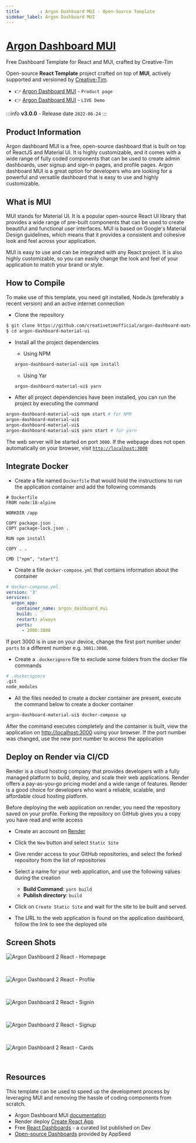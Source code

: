 ```yaml
---
title        : Argon Dashboard MUI - Open-Source Template
sidebar_label: Argon Dashboard MUI
---
```


# [Argon Dashboard MUI](https://www.creative-tim.com/product/argon-dashboard-material-ui-v4?AFFILIATE=128200)

<SubHeading>Free Dashboard Template for React and MUI, crafted by Creative-Tim</SubHeading>

Open-source **React Template** project crafted on top of **MUI**, actively supported and versioned by [Creative-Tim](https://www.creative-tim.com/?AFFILIATE=128200).

- 👉 [Argon Dashboard MUI](https://www.creative-tim.com/product/argon-dashboard-material-ui-v4?AFFILIATE=128200) - `Product page`
- 👉 [Argon Dashboard MUI](https://demos.creative-tim.com/argon-dashboard-material-ui-v4/#/admin/index?AFFILIATE=128200) - `LIVE Demo`

:::info **v3.0.0** - Release date `2022-06-24`
:::

## Product Information

Argon dashboard MUI is a free, open-source dashboard that is built on top of ReactJS and Material UI. It is highly customizable, and it comes with a wide range of fully coded components that can be used to create admin dashboards, user signup and sign-in pages, and profile pages. Argon dashboard MUI is a great option for developers who are looking for a powerful and versatile dashboard that is easy to use and highly customizable.

## What is MUI

MUI stands for Material UI. It is a popular open-source React UI library that provides a wide range of pre-built components that can be used to create beautiful and functional user interfaces. MUI is based on Google's Material Design guidelines, which means that it provides a consistent and cohesive look and feel across your application.

MUI is easy to use and can be integrated with any React project. It is also highly customizable, so you can easily change the look and feel of your application to match your brand or style.

## How to Compile
To make use of this template, you need git installed, NodeJs (preferably a recent version) and an active internet connection

- Clone the repository
```bash
$ git clone https://github.com/creativetimofficial/argon-dashboard-material-ui
$ cd argon-dashboard-material-ui
```

- Install all the project dependencies
  - Using NPM
  ```bash
  argon-dashboard-material-ui$ npm install
  ```
  - Using Yar
  ```bash
  argon-dashboard-material-ui$ yarn
  ```

- After all project dependencies have been installed, you can run the project by executing the command
```bash
argon-dashboard-material-ui$ npm start # for NPM
argon-dashboard-material-ui$
argon-dashboard-material-ui$
argon-dashboard-material-ui$ yarn start # for yarn
```

The web server will be started on port `3000`. If the webpage does not open automatically on your browser, visit [`http://localhost:3000`](http://localhost:3000)

## Integrate Docker 
- Create a file named `Dockerfile` that would hold the instructions to run the application container and add the following commands
```
# Dockerfile
FROM node:18-alpine

WORKDIR /app

COPY package.json .
COPY package-lock.json .

RUN npm install

COPY . .

CMD ["npm", "start"]
```

- Create a file `docker-compose.yml` that contains information about the container
```yaml
# docker-compose.yml
version: '3'
services:
  argon_app:
    container_name: argon_dashboard_mui
    build: .
    restart: always
    ports:
      - 3000:3000
```
If port 3000 is in use on your device, change the first port number under `ports` to a different number e.g. `3001:3000`.

- Create a `.dockerignore` file to exclude some folders from the docker file commands
```bash
# .dockerignore
.git
node_modules
```

- All the files needed to create a docker container are present, execute the command below to create a docker container
```bash
argon-dashboard-material-ui$ docker-compose up
```
After the command executes completely and the container is built, view the application on [http://localhost:3000](http://localhost:3000) using your browser. If the port number was changed, use the new port number to access the application

## Deploy on Render via CI/CD 
Render is a cloud hosting company that provides developers with a fully managed platform to build, deploy, and scale their web applications. Render offers a pay-as-you-go pricing model and a wide range of features. Render is a good choice for developers who want a reliable, scalable, and affordable cloud hosting platform.

Before deploying the web application on render, you need the repository saved on your profile. Forking the repository on GitHub gives you a copy you have read and write access

- Create an account on [Render](https://render.com/)

- Click the `New` button and select `Static Site`

- Give render access to your GitHub repositories, and select the forked repository from the list of repositories

- Select a name for your web application, and use the following values during the creation

  - **Build Command**: `yarn build`
  - **Publish directory**: `build`

- Click on `Create Static Site` and wait for the site to be built and served.

-  The URL to the web application is found on the application dashboard, follow the link to see the deployed site

## Screen Shots

![Argon Dashboard 2 React - Homepage](https://github.com/app-generator/dummy/assets/57325382/755068e1-d9a6-42f0-a0be-d7fc940ce494)

<br />

![Argon Dashboard 2 React - Profile](https://github.com/app-generator/dummy/assets/57325382/82f6adcb-6ca0-4ea5-9f92-2c8deedabcfb)

<br />

![Argon Dashboard 2 React - Signin](https://github.com/app-generator/dummy/assets/57325382/cf8cc22e-e027-439f-9c13-5c05685e407c)

<br />

![Argon Dashboard 2 React - Signup](https://github.com/app-generator/dummy/assets/57325382/a07ba092-9d83-4d14-9013-2502a501a990)

<br />

![Argon Dashboard 2 React - Cards](https://github.com/app-generator/dummy/assets/57325382/ca3dfb17-a66f-4264-b815-dbaceb8c650f)

<br />

## Resources
This template can be used to speed up the development process by leveraging MUI and removing the hassle of coding components from scratch.

- Argon Dashboard MUI [documentation](https://www.creative-tim.com/learning-lab/material-ui/overview/argon-dashboard/)
- Render deploy [Create React App](https://render.com/docs/deploy-create-react-app)
- Free [React Dashboards](https://dev.to/sm0ke/react-dashboards-open-source-apps-1c7j) - a curated list published on Dev
- [Open-source Dashboards](https://appseed.us/admin-dashboards/open-source) provided by AppSeed&#x20;
